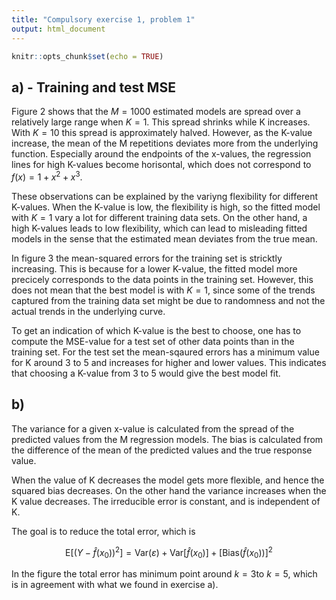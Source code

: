 ```yaml
---
title: "Compulsory exercise 1, problem 1"
output: html_document
---
```


```r
knitr::opts_chunk$set(echo = TRUE)
```

## a) - Training and test MSE
Figure 2 shows that the $M=1000$ estimated models are spread over a relatively large range when $K=1$. This spread shrinks while K increases. With $K=10$ this spread is approximately halved. However, as the K-value increase, the mean of the M repetitions deviates more from the underlying function. Especially around the endpoints of the x-values, the regression lines for high K-values become horisontal, which does not correspond to $f(x)=1+x^2+x^3$.

These observations can be explained by the variyng flexibility for different K-values. When the K-value is low, the flexibility is high, so the fitted model with $K=1$ vary a lot for different training data sets. On the other hand, a high K-values leads to low flexibility, which can lead to misleading fitted models in the sense that the estimated mean deviates from the true mean.

In figure 3 the mean-squared errors for the training set is stricktly increasing. This is because for a lower K-value, the fitted model more precicely corresponds to the data points in the training set. However, this does not mean that the best model is with $K=1$, since some of the trends captured from the training data set might be due to randomness and not the actual trends in the underlying curve.

To get an indication of which K-value is the best to choose, one has to compute the MSE-value for a test set of other data points than in the training set. For the test set the mean-sqaured errors has a minimum value for K around 3 to 5 and increases for higher and lower values. This indicates that choosing a K-value from 3 to 5 would give the best model fit. 

## b)

The variance for a given x-value is calculated from the spread of the predicted values from the M regression models. The bias is calculated from the difference of the mean of the predicted values and the true response value. 

When the value of K decreases the model gets more flexible, and hence the squared bias decreases. On the other hand the variance increases when the K value decreases. The irreducible error is constant, and is independent of K. 

The goal is to reduce the total error, which is


$$\text{E}[(Y - \hat{f}(x_0))^2]=\text{Var}(\varepsilon) +  \text{Var}[\hat{f}(x_0)]+[\text{Bias}(\hat{f}(x_0))]^2$$

In the figure the total error has minimum point around $k=3$to $k=5$, which is in agreement with what we found in exercise a). 



